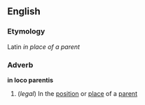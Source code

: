 ==English==
===Etymology===
Latin ''in place of a parent''
===Adverb===
{{wikipedia}}
'''in loco parentis'''
#(''legal'') In the [[position]] or [[place]] of a [[parent]]